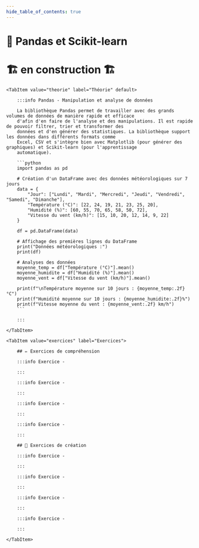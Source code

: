 ```yaml
---
hide_table_of_contents: true
---
```



# 🐼 Pandas et Scikit-learn

# 🏗️ en construction 🏗

<Tabs queryString="onglet">

    <TabItem value="theorie" label="Théorie" default>

        :::info Pandas - Manipulation et analyse de données

        La bibliothèque Pandas permet de travailler avec des grands volumes de données de manière rapide et efficace
        d'afin d'en faire de l'analyse et des manipulations. Il est rapide de pouvoir filtrer, trier et transformer des
        données et d'en générer des statistiques. La bibliothèque support les données dans différents formats comme
        Excel, CSV et s'intègre bien avec Matplotlib (pour générer des graphiques) et Scikit-learn (pour l'apprentissage
        automatique).

        ```python
        import pandas as pd

        # Création d'un DataFrame avec des données météorologiques sur 7 jours
        data = {
            "Jour": ["Lundi", "Mardi", "Mercredi", "Jeudi", "Vendredi", "Samedi", "Dimanche"],
            "Température (°C)": [22, 24, 19, 21, 23, 25, 20],
            "Humidité (%)": [60, 55, 70, 65, 58, 50, 72],
            "Vitesse du vent (km/h)": [15, 10, 20, 12, 14, 9, 22]
        }

        df = pd.DataFrame(data)

        # Affichage des premières lignes du DataFrame
        print("Données météorologiques :")
        print(df)

        # Analyses des données
        moyenne_temp = df["Température (°C)"].mean()
        moyenne_humidite = df["Humidité (%)"].mean()
        moyenne_vent = df["Vitesse du vent (km/h)"].mean()

        print(f"\nTempérature moyenne sur 10 jours : {moyenne_temp:.2f}°C")
        print(f"Humidité moyenne sur 10 jours : {moyenne_humidite:.2f}%")
        print(f"Vitesse moyenne du vent : {moyenne_vent:.2f} km/h")
        ```

        :::

    </TabItem>

    <TabItem value="exercices" label="Exercices">

        ## ✏️ Exercices de compréhension

        :::info Exercice -

        :::

        :::info Exercice -

        :::

        :::info Exercice -

        :::

        :::info Exercice -

        :::

        ## 🔨 Exercices de création

        :::info Exercice -

        :::

        :::info Exercice -

        :::

        :::info Exercice -

        :::

        :::info Exercice -

        :::

    </TabItem>

</Tabs>


